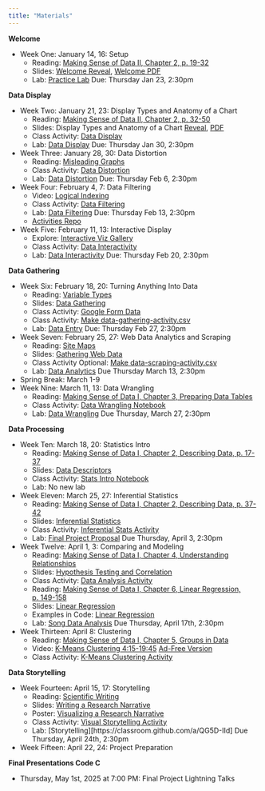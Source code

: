 ```yaml
---
title: "Materials"
---
```


**Welcome**

- Week One: January 14, 16: Setup
  - Reading: [Making Sense of Data II, Chapter 2, p. 19-32](https://ebookcentral.proquest.com/lib/allegheny-ebooks/reader.action?docID=427614&ppg=35)
  - Slides: [Welcome Reveal](slides/01-welcome.qmd), [Welcome PDF](slides/01-welcome.pdf)
  - Lab: [Practice Lab](https://classroom.github.com/a/ypH8iEXF) Due: Thursday Jan 23, 2:30pm

**Data Display**

- Week Two: January 21, 23: Display Types and Anatomy of a Chart
  - Reading: [Making Sense of Data II, Chapter 2, p. 32-50](https://ebookcentral.proquest.com/lib/allegheny-ebooks/reader.action?docID=427614&ppg=48)
  - Slides: Display Types and Anatomy of a Chart [Reveal](slides/02-data-display.qmd), [PDF](slides/02-data-display.pdf)
  - Class Activity: [Data Display](code/data_display_activity.ipynb)
  - Lab: [Data Display](https://classroom.github.com/a/4qDGRQsy) Due: Thursday Jan 30, 2:30pm
- Week Three: January 28, 30: Data Distortion
  - Reading: [Misleading Graphs](https://web.stevenson.edu/mbranson/m4tp/version1/fake-news-misleading-graphs.html)
  - Class Activity: [Data Distortion](code/data_distortion_activity.ipynb)
  - Lab: [Data Distortion](https://classroom.github.com/a/MlNXvWRF) Due: Thursday Feb 6, 2:30pm
- Week Four: February 4, 7: Data Filtering
  - Video: [Logical Indexing](https://youtu.be/v5pJfu-yn-0)
  - Class Activity: [Data Filtering](code/data_filtering_activity.ipynb)
  - Lab: [Data Filtering](https://classroom.github.com/a/TwR2gnVy) Due: Thursday Feb 13, 2:30pm 
  - [Activities Repo](https://classroom.github.com/a/WsxZrwZP) 
- Week Five: February 11, 13: Interactive Display
  - Explore: [Interactive Viz Gallery](https://www.tableau.com/viz-gallery)
  - Class Activity: [Data Interactivity](code/data_interactivity_activity.ipynb)
  - Lab: [Data Interactivity](https://classroom.github.com/a/xwNOik6D) Due: Thursday Feb 20, 2:30pm
  
**Data Gathering**

- Week Six: February 18, 20: Turning Anything Into Data
  - Reading: [Variable Types](https://www150.statcan.gc.ca/n1/edu/power-pouvoir/ch8/5214817-eng.htm)
  - Slides: [Data Gathering](slides/06-data-gathering.qmd)
  - Class Activity: [Google Form Data](https://forms.gle/rqqcmMtnEHc6g3276)
  - Class Activity: [Make data-gathering-activity.csv](slides/06-data-gathering.qmd#csv-activity)
  - Lab: [Data Entry](https://classroom.github.com/a/ltosB-79) Due: Thursday Feb 27, 2:30pm
- Week Seven: February 25, 27: Web Data Analytics and Scraping
  - Reading: [Site Maps](https://markitors.com/what-is-a-sitemap/)
  - Slides: [Gathering Web Data](slides/07-web-data.qmd)
  - Class Activity Optional: [Make data-scraping-activity.csv](slides/07-web-data.qmd#optional-activity)
  - Lab: [Data Analytics](https://classroom.github.com/a/PjJ1a7Oy) Due Thursday March 13, 2:30pm
  <!-- - Students disliked this lab... -->
- Spring Break: March 1-9
- Week Nine: March 11, 13: Data Wrangling
  - Reading: [Making Sense of Data I, Chapter 3, Preparing Data Tables](https://ebookcentral.proquest.com/lib/allegheny-ebooks/reader.action?docID=1729064&ppg=61)
  <!-- - Slides: [Data Wrangling](slides/09-data-wrangling.qmd) -->
  - Class Activity: [Data Wrangling Notebook](code/data_wrangling_activity.ipynb)
  - Lab: [Data Wrangling](https://classroom.github.com/a/su5FvGaJ) Due Thursday, March 27, 2:30pm


**Data Processing**

- Week Ten: March 18, 20: Statistics Intro
  - Reading: [Making Sense of Data I, Chapter 2, Describing Data, p. 17-37](https://ebookcentral.proquest.com/lib/allegheny-ebooks/reader.action?docID=1729064&ppg=31)
  - Slides: [Data Descriptors](slides/10-data-descriptors.qmd)
  - Class Activity: [Stats Intro Notebook](code/stats_intro_activity.ipynb)
  - Lab: No new lab
- Week Eleven: March 25, 27: Inferential Statistics
  - Reading: [Making Sense of Data I, Chapter 2, Describing Data, p. 37-42](https://ebookcentral.proquest.com/lib/allegheny-ebooks/reader.action?docID=1729064&ppg=50)
  - Slides: [Inferential Statistics](slides/11-inferential-statistics.qmd)
  - Class Activity: [Inferential Stats Activity](/code/stats_inferential_activity.ipynb)
  - Lab: [Final Project Proposal](https://classroom.github.com/a/9gVboTSR) Due Thursday, April 3, 2:30pm
- Week Twelve: April 1, 3: Comparing and Modeling
  - Reading: [Making Sense of Data I, Chapter 4, Understanding Relationships](https://ebookcentral.proquest.com/lib/allegheny-ebooks/reader.action?docID=1729064&ppg=73)
  - Slides: [Hypothesis Testing and Correlation](slides/12-correlation.qmd)
  - Class Activity: [Data Analysis Activity](/code/data_analysis_activity.ipynb)
  - Reading: [Making Sense of Data I, Chapter 6, Linear Regression, p. 149-158](https://ebookcentral.proquest.com/lib/allegheny-ebooks/reader.action?docID=1729064&ppg=163)
  - Slides: [Linear Regression](slides/13-linear-regression.qmd)
  - Examples in Code: [Linear Regression](/code/linear_regression.ipynb)
  - Lab: [Song Data Analysis](https://classroom.github.com/a/ZshwGtt8) Due Thursday, April 17th, 2:30pm
- Week Thirteen: April 8: Clustering
  - Reading: [Making Sense of Data I, Chapter 5, Groups in Data](https://ebookcentral.proquest.com/lib/allegheny-ebooks/reader.action?docID=1729064&ppg=97)
  - Video: [K-Means Clustering 4:15-19:45](https://youtu.be/9Mmj8NMCqEQ) [Ad-Free Version](https://docs.google.com/presentation/d/1wB96HNyc1ysM4Qng4XaT24vDpxgEDCINXhdeSSsK374/edit?usp=sharing)
  - Class Activity: [K-Means Clustering Activity](/code/data_clustering_activity.ipynb)

**Data Storytelling**

- Week Fourteen: April 15, 17: Storytelling
  - Reading: [Scientific Writing](https://esajournals.onlinelibrary.wiley.com/doi/epdf/10.1002/bes2.1258)
  - Slides: [Writing a Research Narrative](slides/14-storytelling.qmd)
  - Poster: [Visualizing a Research Narrative](https://ccrma.stanford.edu/~emgraber/Graber_ARO2020_poster_final3.pdf)
  - Class Activity: [Visual Storytelling Activity](/code/voice_storytelling_activity)
  - Lab: [Storytelling][https://classroom.github.com/a/QG5D-IId] Due Thursday, April 24th, 2:30pm
- Week Fifteen: April 22, 24: Project Preparation

**Final Presentations Code C**

- Thursday, May 1st, 2025 at 7:00 PM: Final Project Lightning Talks 
